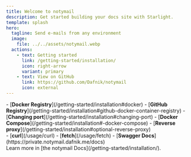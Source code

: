 ```yaml
---
title: Welcome to notymail
description: Get started building your docs site with Starlight.
template: splash
hero:
  tagline: Send e-mails from any environment
  image:
    file: ../../assets/notymail.webp
  actions:
    - text: Getting started
      link: /getting-started/installation/
      icon: right-arrow
      variant: primary
    - text: View on GitHub
      link: https://github.com/Dafnik/notymail
      icon: external
---
```



<CardGrid stagger>
  <Card title="Setup with Docker" icon="setting">
    <div class="home-links">
      - [<strong>Docker Registry</strong>](/getting-started/installation#docker)
      - [<strong>GitHub Registry</strong>](/getting-started/installation#github-docker-container-registry)
      - [<strong>Changing port</strong>](/getting-started/installation#changing-port)
      - [<strong>Docker Compose</strong>](/getting-started/installation#-docker-compose)
      - [<strong>Reverse proxy</strong>](/getting-started/installation#optional-reverse-proxy)
    </div>
  </Card>
  <Card title="Use with your favorite tool" icon="pencil">
    <div class="home-links">
      - [<strong>curl</strong>](/usage/curl)
      - [<strong>fetch</strong>](/usage/fetch)
      - [<strong>Swagger Docs</strong>](https://private.notymail.dafnik.me/docs)
    </div>
  </Card>
  <Card title="Read the docs" icon="open-book">
    Learn more in [the notymail Docs](/getting-started/installation/).
  </Card>
</CardGrid>
